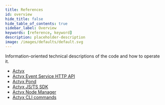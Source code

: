 ```yaml
---
title: References
id: overview
hide_title: false
hide_table_of_contents: true
sidebar_label: Overview
keywords: [reference, keyword]
description: placeholder-description
image: /images/defaults/default.svg
---
```


Information-oriented technical descriptions of the code and how to operate it.

- [Actyx](./actyx.mdx)
- [Actyx Event Service HTTP API](./event-service.mdx)
- [Actyx Pond](./actyx-pond.mdx)
- [Actyx JS/TS SDK](./js-ts-sdk.mdx)
- [Actyx Node Manager](./node-manager.mdx)
- [Actyx CLI commands](./cli/overview.md)
